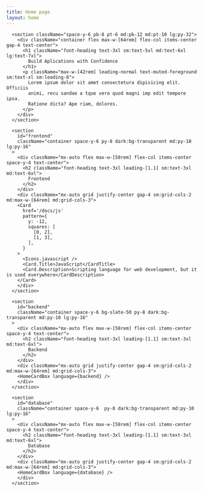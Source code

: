 ```yaml
---
title: Home page
layout: home
---
```


      <section className="space-y-6 pb-8 pt-6 md:pb-12 md:pt-10 lg:py-32">
        <div className="container flex max-w-[64rem] flex-col items-center gap-4 text-center">
          <h1 className="font-heading text-3xl sm:text-5xl md:text-6xl lg:text-7xl">
            Build Aplications with Confidence
          </h1>
          <p className="max-w-[42rem] leading-normal text-muted-foreground sm:text-xl sm:leading-8">
            Lorem ipsum dolor sit amet consectetura dipisicing elit. Officiis
            animi, recu sandae a tque vero quod magni imp edit tempore ipsa.
            Ratione dicta? Ape riam, dolores.
          </p>
        </div>
      </section>

      <section
        id="frontend"
        className="container space-y-6 py-8 dark:bg-transparent md:py-10 lg:py-16"
      >
        <div className="mx-auto flex max-w-[58rem] flex-col items-center space-y-4 text-center">
          <h2 className="font-heading text-3xl leading-[1.1] sm:text-3xl md:text-6xl">
            Frontend
          </h2>
        </div>
        <div className="mx-auto grid justify-center gap-4 sm:grid-cols-2 md:max-w-[64rem] md:grid-cols-3">
        <Card
          href='/docs/js'
          pattern={
            y: -12,
            squares: [
              [0, 2],
              [1, 3],
            ],
          }
        >
          <Icons.javascript />
          <Card.Title>JavaScript</CardTitle>
          <Card.Description>Scripting language for web development, but it is used everywhere</CardDescription>
        </Card>
        </div>
      </section>

      <section
        id="backend"
        className="container space-y-6 bg-slate-50 py-8 dark:bg-transparent md:py-10 lg:py-16"
      >
        <div className="mx-auto flex max-w-[58rem] flex-col items-center space-y-4 text-center">
          <h2 className="font-heading text-3xl leading-[1.1] sm:text-3xl md:text-6xl">
            Backend
          </h2>
        </div>
        <div className="mx-auto grid justify-center gap-4 sm:grid-cols-2 md:max-w-[64rem] md:grid-cols-3">
        <HomeCardBox language={backend} />
        </div>
      </section>

      <section
        id="database"
        className="container space-y-6  py-8 dark:bg-transparent md:py-10 lg:py-16"
      >
        <div className="mx-auto flex max-w-[58rem] flex-col items-center space-y-4 text-center">
          <h2 className="font-heading text-3xl leading-[1.1] sm:text-3xl md:text-6xl">
            Database
          </h2>
        </div>
        <div className="mx-auto grid justify-center gap-4 sm:grid-cols-2 md:max-w-[64rem] md:grid-cols-3">
        <HomeCardBox language={database} />
        </div>
      </section>
